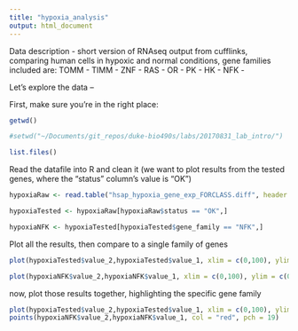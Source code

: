 ```yaml
---
title: "hypoxia_analysis"
output: html_document
---
```


Data description - short version of RNAseq output from cufflinks, comparing human cells in hypoxic and normal conditions, gene families included are:
TOMM - 
TIMM - 
ZNF - 
RAS - 
OR - 
PK - 
HK - 
NFK -

Let's explore the data --

First, make sure you're in the right place:
```r
getwd()

#setwd("~/Documents/git_repos/duke-bio490s/labs/20170831_lab_intro/")

list.files()

```


Read the datafile into R and clean it
(we want to plot results from the tested genes, where the "status" column's value is "OK")
```r

hypoxiaRaw <- read.table("hsap_hypoxia_gene_exp_FORCLASS.diff", header = TRUE, dec = ".")

hypoxiaTested <- hypoxiaRaw[hypoxiaRaw$status == "OK",]

hypoxiaNFK <- hypoxiaTested[hypoxiaTested$gene_family == "NFK",]

```

Plot all the results, then compare to a single family of genes
```r
plot(hypoxiaTested$value_2,hypoxiaTested$value_1, xlim = c(0,100), ylim = c(0,100), ylab = "FKPM, Hypoxic Condition", xlab = "FKPM, Normal Condition")

plot(hypoxiaNFK$value_2,hypoxiaNFK$value_1, xlim = c(0,100), ylim = c(0,100), ylab = "FKPM, Hypoxic Condition", xlab = "FKPM, Normal Condition")
```

now, plot those results together, highlighting the specific gene family
```r
plot(hypoxiaTested$value_2,hypoxiaTested$value_1, xlim = c(0,100), ylim = c(0,100), col = "grey30", ylab = "FKPM, Hypoxic Condition", xlab = "FKPM, Normal Condition")
points(hypoxiaNFK$value_2,hypoxiaNFK$value_1, col = "red", pch = 19)

```